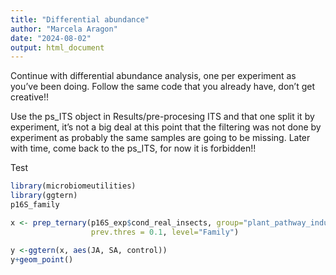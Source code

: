 ```yaml
---
title: "Differential abundance"
author: "Marcela Aragon"
date: "2024-08-02"
output: html_document
---
```


Continue with differential abundance analysis, one per experiment as you've been doing. Follow the same code that you already have, don't get creative!!

Use the ps_ITS object in Results/pre-procesing ITS and that one split it by experiment, it's not a big deal at this point that the filtering was not done by experiment as probably the same samples are going to be missing. Later with time, come back to the ps_ITS, for now it is forbidden!! 

Test
```r

library(microbiomeutilities)
library(ggtern)
p16S_family

x <- prep_ternary(p16S_exp$cond_real_insects, group="plant_pathway_induced", abund.thres = 0.0001,
                  prev.thres = 0.1, level="Family")

y <-ggtern(x, aes(JA, SA, control))
y+geom_point()

```

